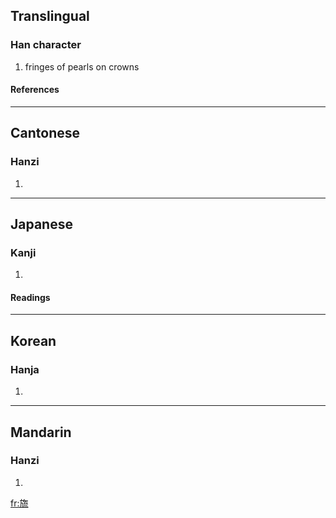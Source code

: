 ==Translingual==
===Han character===
{{Han char|rn=70|rad=方|as=09|sn=13|four=0821<sub>3</sub>|canj=卜尸人卜山 (YSOYU)}}
# fringes of pearls on crowns
====References====
{{Han ref|kx=0484.180|dkj=13676|dj=0846.170|hdz=32183.100|uh=65D2|ud=26066|bh=D97E|bd=55678}}
----
==Cantonese==
===Hanzi===
{{yue-hanzi|jyut=|y=lau4}}
# {{defn|Cantonese}}
----
==Japanese==
===Kanji===
{{ja-kanji|grade=|rs=方09}}
# {{defn|Japanese}} 
====Readings====
{{ja-readings|on=[[りゅう]] (ryū)|kun=[[はたあし]] (hataashi)}}
----
==Korean==
===Hanja===
{{ko-hanja|hangeul=류>유|eumhun=|rv=ryu>yu|mr=ryu>yu|y=lyu>yu}}
# {{defn|Korean}}
----
==Mandarin==
===Hanzi===
{{cmn-hanzi|pin=[[liú]] ([[liu2]])|wg=liu<sup>2</sup>}}
# {{defn|Mandarin}}

[[fr:旒]]